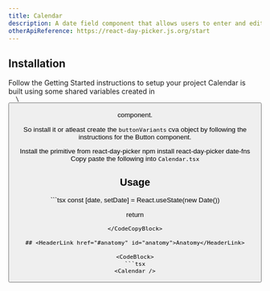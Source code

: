 ```yaml
---
title: Calendar
description: A date field component that allows users to enter and edit date.
otherApiReference: https://react-day-picker.js.org/start
---
```


<ComponentDemo name="Calendar" />

## <HeaderLink href="#installation" id="installation">Installation</HeaderLink>

<Steps>

<Step className="inline-flex items-center gap-2 [&>p]:mt-0">
  Follow the
  <Link href={"/docs/getting-started"}>Getting Started</Link>
  instructions to setup your project
</Step>
<Step>
Calendar is built using some shared variables created in <Code>
  \<Button />
</Code> component.

So install it or atleast create the <Code>buttonVariants</Code> cva object by following the instructions for the <Link href="/docs/components/Button">Button</Link> component.

</Step>
<Step>Install the primitive from react-day-picker</Step>
<CodeCopyBlock className="mt-2 py-4">npm install react-day-picker date-fns</CodeCopyBlock>
<Step>
  Copy paste the following into <Code>Calendar.tsx</Code>
</Step>
<ComponentSource name="Calendar" />

</Steps>

## <HeaderLink href="#usage" id="usage">Usage</HeaderLink>

<CodeCopyBlock>
  ```tsx
const [date, setDate] = React.useState<Date | undefined>(new Date())

return <Calendar mode="single" selected={date} onSelect={setDate} className="rounded-md border" />

````
</CodeCopyBlock>

## <HeaderLink href="#anatomy" id="anatomy">Anatomy</HeaderLink>

<CodeBlock>
```tsx
<Calendar />
````

</CodeBlock>
